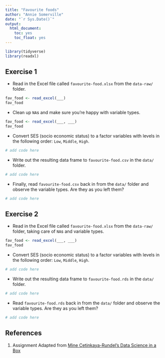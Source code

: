 ```yaml
---
title: "Favourite foods"
author: "Annie Somerville"
date: "`r Sys.Date()`"
output: 
  html_document: 
    toc: yes
    toc_float: yes
---
```


```r
library(tidyverse)
library(readxl)
```

## Exercise 1

* Read in the Excel file called `favourite-food.xlsx` from the `data-raw/` folder.

```r
fav_food <- read_excel(___)
fav_food
```

* Clean up `NA`s and make sure you're happy with variable types.

```r
fav_food <- read_excel(___, ___)
fav_food 
```

* Convert SES (socio economic status) to a factor variables with levels in the 
following order: `Low`, `Middle`, `High`.

```r
# add code here
```

* Write out the resulting data frame to `favourite-food.csv` in the `data/` folder.

```r
# add code here
```

* Finally, read `favourite-food.csv` back in from the `data/` folder and 
observe the variable types. Are they as you left them?

```r
# add code here
```

## Exercise 2

* Read in the Excel file called `favourite-food.xlsx` from the `data-raw/` folder, 
taking care of `NA`s and variable types.

```r
fav_food <- read_excel(___, ___)
fav_food 
```

* Convert SES (socio economic status) to a factor variables with levels in the 
following order: `Low`, `Middle`, `High`.

```r
# add code here
```

* Write out the resulting data frame to `favourite-food.rds` in the `data/` folder.

```r
# add code here
```

* Read `favourite-food.rds` back in from the `data/` folder and observe the 
variable types. Are they as you left them?

```r
# add code here
```

## References {#references}
1. Assignment Adapted from [Mine Cetinkaya-Rundel's Data Science in a Box](https://github.com/rstudio-education/datascience-box)
